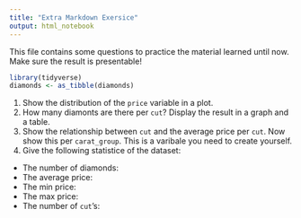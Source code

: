 ```yaml
---
title: "Extra Markdown Exersice"
output: html_notebook
---
```


This file contains some questions to practice the material learned until now. Make sure the result is presentable!

```r
library(tidyverse)
diamonds <- as_tibble(diamonds)
```

1. Show the distribution of the `price` variable in a plot.
1. How many diamonts are there per `cut`? Display the result in a graph and a table.
1. Show the relationship between `cut` and the average price per `cut`. Now show this per `carat_group`. This is a varibale you need to create yourself.
1. Give the following statistice of the dataset:

  - The number of diamonds: 
  - The average price: 
  - The min price: 
  - The max price: 
  - The number of `cut`'s: